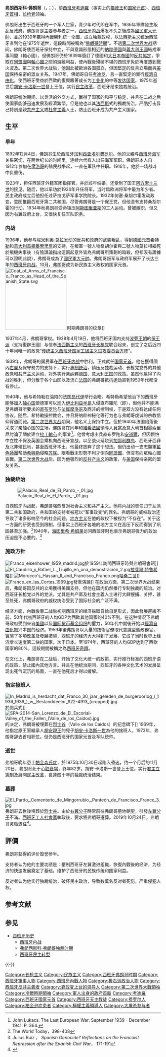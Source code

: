 {{NoteTA
|G1=人名
|1=zh-cn:考迪罗; zh-hk:考迪羅; zh-tw:高地酋;}}
{{Infobox Officeholder
|honorific-prefix = [[大元帅|大元帅]]<br />[[考迪罗|考迪罗]]
| name = 弗朗西斯科·佛朗哥·巴哈蒙德
| original_name = Francisco Franco Bahamonde
|后缀尊称 = [[阁下|阁下]]
| image = RETRATO DEL GRAL. FRANCISCO FRANCO BAHAMONDE (adjusted levels).jpg
| order = [[西班牙国|西班牙国]][[考迪羅|考迪羅]]
| office = 
| term_start = 1936年10月1日
| term_end = 1975年11月20日
| predecessor = {{le|米格爾·卡瓦內利亞斯|Miguel Cabanellas}}<br><small>為國民軍一方國家委員會主席</small><br>{{le|何塞·瑪雅加|José Miaja}}<br><small>為共和軍一方國防委員會主席</small>
| successor = {{le|亞歷杭德羅·羅德里格斯·巴爾卡塞爾|Alejandro Rodríguez de Valcárcel}}<br><small>為攝政委员会主席</small><br>[[胡安·卡洛斯一世|胡安·卡洛斯一世]]<br><small>為[[西班牙國王|西班牙國王]]</small>
| order2 = 
| office2 = [[西班牙首相列表#佛朗哥统治时期_(1936–1975)|西班牙政府主席]]
| term_start2 = 1938年1月30日
| term_end2 = 1973年6月8日
| vicechairman2  = {{le|弗朗西斯科·戈麥斯－喬丹娜·索薩|Francisco Gómez-Jordana Sousa}}<br>[[阿古斯丁·穆尼奧斯·格蘭德斯|阿古斯丁·穆尼奧斯·格蘭德斯]]<br>[[路易斯·卡雷罗·布兰科|路易斯·卡雷罗·布兰科]]
| predecessor2    = {{le|弗朗西斯科·戈麥斯－喬丹娜·索薩|Francisco Gómez-Jordana Sousa}}<br><small>為國民軍一方國家委員會主席</small><br>{{le|何塞·玛雅加|José Miaja}}<br><small>為共和军方國防委員會主席</small>
| successor2      = [[路易斯·卡雷罗·布兰科|路易斯·卡雷罗·布兰科]]
| order3 = 
| office3 = 
| term_start3 = 
| term_end3 = 
| predecessor3 = 
| successor3 = 
| order4 = 
| office4 = 
| term_start4 = 
| term_end4 = 
| predecessor4 = 
| successor4 = 
| birth_date = 1892年12月4日
| birth_place = [[File:Flag_of_Spain_(1785–1873,_1875–1931).svg|22px]] [[西班牙|西班牙]][[加利西亞_(西班牙)|加利西亞]][[拉科魯尼亞省|拉科魯尼亞省]][[費羅爾|費羅爾]]
| death_date = {{death date and age|1975|11|20|1892|12|4}}
| death_place ={{flagicon|西班牙|1945}} [[佛朗哥時期|西班牙]][[馬德里|馬德里]]
| spouse = [[卡門·波羅|卡門·波羅]]
| children = {{link-en|卡門·佛朗哥，第一代佛朗哥女公爵|Carmen Franco, 1st Duchess of Franco}}
| party = [[传统主义西班牙国家工团主义进攻委员会方阵|传统主义西班牙国家工团主义进攻委员会方阵]]
| religion = [[天主教|天主教]]
| signature = Francisco Franco Signature.svg
<!--Military service-->
|nickname     =
|allegiance   = {{flagicon|Spanish State}}[[西班牙国|西班牙国]]
|branch       = [[File:Coat_of_Arms_of_Spain_(1945-1977).svg|20px]] [[西班牙军队|西班牙军队]]
|serviceyears = 1907年－1975年
|rank         = [[File:Vintagedivi1.png|20px]] [[大元帅|大元帅]]
|unit         =
|commands     = [[西班牙武装部队|西班牙武装部队]]
|battles      = [[里夫戰爭|里夫山脉战役]]{{WIA}}<br />[[伊夫尼战争|伊夫尼戰役]]<br />[[西班牙内战|西班牙内战]]<br />[[第二次世界大战|第二次世界大战]]（未參戰，僅提供支援）
|awards       = {{le|弗朗西斯科·佛朗哥的军事荣誉|Military career and honours of Francisco Franco}}
|military_blank1 =
|military_data1  =
|military_blank2 =
|military_data2  =
|military_blank3 =
|military_data3  =
|military_blank4 =
|military_data4  =
|military_blank5 =
|military_data5  =
}}
'''弗朗西斯科·佛朗哥'''（{{lang-es|Francisco Franco}}，{{IPA-es|fɾanˈθisko ˈfɾaŋko|lang}}；{{bd|1892年|12月4日|1975年|11月20日|catIdx=Franco, Francisco}}），前[[西班牙|西班牙]][[考迪羅|考迪羅]]（事实上的[[摄政王|摄政王]]和[[国家元首|国家元首]]）、[[西班牙首相|西班牙首相]]，[[传统主义西班牙国家工团主义进攻委员会方阵|长枪党]]领袖。

佛朗哥出生于西班牙的一个军人世家，青少年时代即在军中。1936年軍隊發生叛乱反政府，佛朗哥是主要参与者之一，[[西班牙内战|西班牙内战]]爆发不久之後成為[[國民軍_(西班牙內戰)|國民軍]][[大元帥|大元帥]]，並於1939年贏得內戰勝利統一全國，成立独裁政权，以[[法西斯主义|法西斯主义]]统治西班牙直到他在1975年逝世，這段時間被稱為“[[佛朗哥時期|佛朗哥時期]]”。不過[[第二次世界大战|第二次世界大战]]期间，佛朗哥使西班牙保持中立，不與意識形態相近的[[納粹德國|納粹德國]]與[[義大利王國_(1861年－1946年)|義大利王國]]結成軍事同盟（軸心國），但佛朗哥仍於1939年簽訂了德國和[[大日本帝國|大日本帝國]]的[[反共協定|反共協定]]，爭取在[[同盟國_(第二次世界大戰)|同盟國]]與[[軸心國|軸心國]]之間的游離利益，使內戰後殘破不堪的西班牙免於再度遭到戰火波及。第二次世界大战后，他因此被歐洲各国孤立，但因堅定的反共立場而與[[美国|美国]]保持亲密的盟友关系。1947年，佛朗哥自任[[考迪罗|考迪罗]]，且一直堅定的實行[[經濟自由化|經濟自由化]]，使西班牙受益於西歐的復興跟著成长为[[工业化|工业化]]的中等[[发达国家|发达国家]]。1975年逝世后[[胡安·卡洛斯一世|胡安·卡洛斯一世]]登上王位，实行[[西班牙民主轉型|民主改革]]，西班牙结束独裁统治。

佛朗哥统治期间，以灵活的外交方式，赢得了国家的和平与稳定，并且在二战之后使国家能够迅速发展及經濟繁榮。但是他也以其[[法西斯|法西斯]]式的獨裁统治，严酷打击异己特別是親[[共产主义|共产主义]]或[[社會主義|社會主義]]人士，防止西班牙成为共产主义国家。

== 生平 ==
===早年===
1892年12月4日，佛朗哥生於西班牙[[加利西亚_(西班牙)|加利西亚]][[埃尔费罗尔|埃尔费罗尔]]。他的父親与[[西班牙海军|西班牙海军]]关系密切，在两世纪长的时间里，连续六代有人出任海军军职。佛朗哥本人自1912年参加在[[摩洛哥|摩洛哥]]的殖民战争起，一直在军队中任职。1916年，他於一场战斗中负重伤。

1923年，担任西班牙外籍军团指挥官。并於該年结婚。还受到了国王[[阿方索十三世|阿方索十三世]]的接见。随后，他以军功於1926年升任将军，当时爲欧洲将军中最为年少者。民主政府成立后他担任过萨拉戈萨军事学院院长。1932年何塞·桑胡尔霍发动政变，意图推翻西班牙第二共和国，尽管弗朗哥是一个保王党，但他没有支持桑胡尔霍的行动。1934年秋弗朗哥受命镇压[[阿斯图里亚斯|阿斯图里亚斯]]的工人运动。曾被撤职，但又因为右翼政府上台，又很快复任军队职务。

===内战===
{{main|西班牙内战}}
1936年，他参与[[埃米利奥·莫拉|埃米利奥·莫拉]]发动的反共和政府的武装叛乱，得到[[德國元首|德國元首]][[希特勒|希特勒]]和[[意大利首相|意大利首相]][[墨索里尼|墨索里尼]]的支持，在叛軍一號人物桑胡尔霍與二號人物莫拉相繼死於飛機失事後（有陰謀論指出這兩起意外皆為弗朗哥所策劃的暗殺，但都沒有證據可以證明此說），弗朗哥成為了[[國民軍_(西班牙內戰)|國民軍]][[大元帥|大元帥]]。弗朗哥叛军与政府军展开了长达三年的[[西班牙内战|西班牙内战]]。10月，弗朗哥成为新民族主义政权的国家元首。[[File:Coat_of_Arms_of_Francisco_Franco_as_Head_of_the_Spanish_State.svg|200px]]时期弗朗哥的纹章]]

1937年4月，弗朗哥掌权。1938年4月19日，他将西班牙国内支持[[西班牙波旁王朝|波旁王朝]]的[[保王派|保王派]]（支持復辟王國）与信奉[[法西斯主义|法西斯主义]]的[[西班牙长枪党|西班牙长枪党]]联合起来，创立了之后近四十年间唯一的政党“[[传统主义西班牙国家工团主义进攻委员会方阵|传统主义西班牙国家工团主义进攻委员会方阵]]”。

1939年，弗朗哥的国民军在[[西班牙内战|西班牙内战]]中胜利，正式就任[[国家元首|国家元首]]。他在獲得國內[[右翼|右翼]]及保守勢力的支持下，实行[[專制|專制]][[统治|统治]]，镇压反独裁运动、长枪党党外的其他政党和[[共产主义|共产主义]]运动，对外实行亲[[纳粹德国|纳粹德国]]、[[意大利王國_(1861年-1946年)|意大利王国]]的政策。虽然他赢得了内战的胜利，但分散于各个山区以及流亡[[法国|法国]]的弗朗哥抵抗运动直到1950年代都没有停止。

1940年，他与希特勒在淪陷的法国[[昂代伊|昂代伊]]举行会晤。希特勒希望他治下的西班牙能够加入[[轴心国|轴心国]]使德軍可以進入[[伊比利亞半島|伊比利亞半島]]入侵直布羅陀（即{{le|菲利克斯行動|Operation Felix}}），但他并不能满足弗朗哥所要求的[[直布罗陀|直布罗陀]]与[[法属摩洛哥|法属摩洛哥]]及西非的控制权，于是双方没有达成任何协议。随后，希特勒操控教会，并且将纳粹神秘化等行为也与弗朗哥虔诚的宗教信仰背道而驰。[[第二次世界大战|第二次世界大战]]期间，他名义上保持中立。但於1940年法国陷落後采取了亲轴心国的立场，佛朗哥在同年和[[維希法國|維希法國]]領導人[[貝當|貝當]]及意大利首相墨索里尼討論了關於建立[https://en.m.wikipedia.org/wiki/Latin_Axis_(World_War_II) 拉丁軸心] {{Wayback|url=https://en.m.wikipedia.org/wiki/Latin_Axis_(World_War_II) |date=20220530101300 }}的事宜<ref>John Lukacs. The Last European War: September 1939 - December 1941. P. 364.</ref>。他曾考虑出兵直布罗陀和[[安道爾|安道爾]]，但因惧怕中立性不保及英国会乘机向西班牙宣战，以至战火延烧到[[加那利群岛|加那利群岛]]、西班牙西非及北非殖民地，甚至西班牙本土，他最终放弃了这个想法。但仍出动一支志願軍[[藍色師團|藍色師團]]帮助[[希特勒|希特勒]]侵略[[苏联|苏联]]。眼看戰末形勢不利才倒向[[同盟國_(第二次世界大戰)|同盟國]]，但沒有向眾軸心國宣戰。[[第二次世界大战|第二次世界大战]]后，因为他强烈的[[反共产主义|反共产主义]]的政策，与[[美国|美国]]保持亲密的盟友关系。

=== 独裁统治 ===
{{main|弗朗西斯科·佛朗哥独裁时期}}
[[File:Palacio_Real_de_El_Pardo_-_01.jpg|thumb]]

自西班牙内战起，弗朗哥强烈反对社会主义和共产主义。他将内战的责任归于左派第二共和国政府，共和国的支持者被冠以“军事政变”的罪名。弗朗哥的威权政治还导致了诸多影响至今的社会问题。[[地方主义|地方主义]]在他的政权下被视为“不存在”。关于这一方面的研究也受到限制。但事实上西班牙各地的地方主义在高压下反而得到了巩固甚至加强。<ref>The World Today，398-408</ref>1940年，[[海因里希·希姆莱|海因里希·希姆莱]]访问西班牙时也表示弗朗哥强力的政治压迫是不必要的。<ref>Julius Ruiz ， ''Spanish Genocide? Reflections on the Francoist
Repression after the Spanish Civil War''， 171-191 </ref>

=== 施政方针 ===
[[File:Franco_eisenhower_1959_madrid.jpg|thumb]]於1959年訪問西班牙時與弗朗哥會晤]]
[[File:El_Caudillo_y_Rafael_L._Trujillo_en_una_demostración_2.jpg|thumb]][[拉斐爾·特魯希略|拉斐爾·特魯希略]]]]
[[File:Morocco's_Hassan_II_and_Francisco_Franco.png|thumb]][[哈桑二世_(摩洛哥)|哈桑二世]]]]
[[File:Franco_en_las_Cortes_1969.jpg|thumb]]發表演說]]
在政治方面，第二次世界大战结束后，弗朗哥因反共的立場獲得美國支持，但他在国内仍然推行专制独裁的统治。对西班牙长枪党以外的党派，尤其是共产黨及社會主義人士进行大肆搜捕、关押，甚至处死，弗朗哥政府的威权统治受到了国际社会的广泛不满。

经济方面，內戰後至二战后初期西班牙的经济採取自給自足形式，因此發展遲緩不前，50年代初西班牙的人均GDP为西欧其他国家的40%不到。在这种情况下弗朗哥政府受到來自[[美國|美國]]以及[[国际货币基金组织|国际货币基金组织]]的壓力，50年代中期後开始以[[經濟自由化|經濟自由化]]振兴本国的经济。1959年後弗朗哥以大量的技術官僚取代意識型態政務官，實施了多項改革及發展措施，西班牙的经济大大得到了发展，它成了当时世界上经济增长速度第二快的国家，次于日本。至1974年，西班牙的人均GDP达到了西欧国家的80%，這段期間被稱之為[[西班牙奇蹟|西班牙奇蹟]]。

在文化上，弗朗哥在二战后，开始了文化大统一的政策，实行推行标准的西班牙语的政策，禁止國內其他方言。并且在他统治期间，西班牙的各种文化艺术的发展呈现出死气沉沉的局面，一直在他死后才得以缓解。

=== 指定接班人 ===
[[File:In_Madrid_is_herdacht_dat_Franco_30_jaar_geleden_de_burgeroorlog_(_1936_1939_)_w,_Bestanddeelnr_922-4913_(cropped).jpg|thumb]]於閱兵式]]
[[File:SPA-2014-San_Lorenzo_de_El_Escorial-Valley_of_the_Fallen_(Valle_de_los_Caídos).jpg|thumb]]的决定，弗朗哥被埋葬在[[烈士谷|烈士谷]]（Valle de los Caídos）的纪念碑下]]
1969年，他指定原王室繼承人[[胡安·德·波旁|胡安親王]]的兒子[[胡安·卡洛斯一世|胡安·卡洛斯一世]]為他的接班人。1973年，弗朗哥辞去首相职位。但仍是西班牙的国家元首及军队统帅。

=== 逝世 ===
弗朗哥晚年患上[[帕金森氏症|帕金森氏症]]，於1975年10月30日起陷入昏迷，约一个月后的11月20日，弗朗哥死于[[心脏衰竭|心脏衰竭]]，終年82岁。胡安·卡洛斯一世登上王位，实行[[君主立憲制|君主立憲制]]及展開[[民主|民主]][[改革|改革]]，長達四十年的独裁统治结束。

===墓葬===
[[File:El_Pardo,_Cementerio_de_Mingorrubio,_Panteón_de_Francisco_Franco_3.jpg|thumb]]
弗朗哥去世後埋葬於[[烈士谷|烈士谷]]。由於[[右翼分子|右翼分子]]時常前往弗朗哥墓地朝聖，引發[[左翼|左翼分子]]不滿。[[西班牙工人社會黨|西班牙工人社會黨]]執政後，要求將弗朗哥遷葬。2019年10月24日，弗朗哥灵柩遷往{{es-link|帕尔多公墓|Mingorrubio}}<ref>{{Cite web |url=https://www.dw.com/zh/%E5%89%8D%E8%A5%BF%E7%8F%AD%E7%89%99%E7%8B%AC%E8%A3%81%E8%80%85%E5%BC%97%E6%9C%97%E5%93%A5%E9%81%97%E9%AA%B8%E8%A2%AB%E8%BF%81%E5%A2%93/a-50970507 |title=前西班牙独裁者弗朗哥遗骸被迁墓 |accessdate=2019-11-11 |archive-date=2019-10-25 |archive-url=https://web.archive.org/web/20191025022415/https://www.dw.com/zh/%E5%89%8D%E8%A5%BF%E7%8F%AD%E7%89%99%E7%8B%AC%E8%A3%81%E8%80%85%E5%BC%97%E6%9C%97%E5%93%A5%E9%81%97%E9%AA%B8%E8%A2%AB%E8%BF%81%E5%A2%93/a-50970507 |dead-url=no }}</ref>。

== 評價 ==
弗朗哥获得的评价毁誉参半。

支持者认为他的主要功绩是：壓制西班牙左翼激进组織，恢復內戰後的经济，为经济的快速发展奠定了基础，维护了西班牙的民族传统和国家利益。

反对者认为他实行独裁统治，破坏民主政治，导致数萬名反对者死伤，严重侵犯人权。

== 参考文献 ==
{{Reflist}}

== 参见 ==
* [[西班牙历史|西班牙历史]]
** [[西班牙内战|西班牙内战]]
** [[弗朗西斯科·佛朗哥独裁时期|弗朗西斯科·弗朗哥独裁时期]]
** [[西班牙民主转型|西班牙民主转型]]

{{-}}
{{start box}}
{{succession box|[[曼努埃尔·阿扎尼亚|曼努埃尔·阿扎尼亚]]<br />西班牙第二共和国总统|[[胡安·卡洛斯一世|胡安·卡洛斯一世]]<br />王室复辟|[[西班牙|西班牙]]國家元首|1939年－1975年}}
{{end box}}
{{Cold War figures}}

{{Authority control}}

{{DEFAULTSORT:Franco, Francisco}}
[[Category:长枪主义|Category:长枪主义]]
[[Category:民族主义|Category:民族主义]]
[[Category:西班牙弗朗哥时期|Category:西班牙弗朗哥时期]]
[[Category:西班牙軍事人物|Category:西班牙軍事人物]]
[[Category:西班牙內戰人物|Category:西班牙內戰人物]]
[[Category:极右派政治人物|Category:极右派政治人物]]
[[Category:西班牙反共主義者|Category:西班牙反共主義者]]
[[Category:靠政变上台的领导人|Category:靠政变上台的领导人]]
[[Category:第二次世界大戰領袖|Category:第二次世界大戰領袖]]
[[Category:冷戰時期領袖|Category:冷戰時期領袖]]
[[Category:軍人出身的政府首腦|Category:軍人出身的政府首腦]]
[[Category:考迪羅|Category:考迪羅]]
[[Category:西班牙國家元首|Category:西班牙國家元首]]
[[Category:西班牙天主教徒|Category:西班牙天主教徒]]
[[Category:费罗尔人|Category:费罗尔人]]
[[Category:柏金逊症患者|Category:柏金逊症患者]]
[[Category:極權主義領導人|Category:極權主義領導人]]
[[Category:大屠杀参与者|Category:大屠杀参与者]]